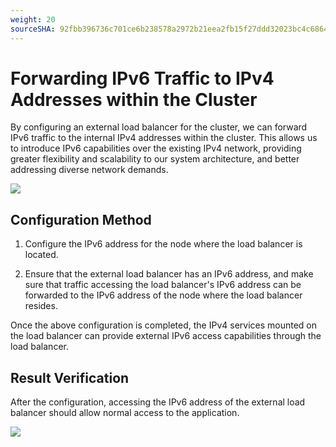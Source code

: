 ```yaml
---
weight: 20
sourceSHA: 92fbb396736c701ce6b238578a2972b21eea2fb15f27ddd32023bc4c68649c50
---
```


# Forwarding IPv6 Traffic to IPv4 Addresses within the Cluster

By configuring an external load balancer for the cluster, we can forward IPv6 traffic to the internal IPv4 addresses within the cluster. This allows us to introduce IPv6 capabilities over the existing IPv4 network, providing greater flexibility and scalability to our system architecture, and better addressing diverse network demands.

![](../assets/albipv6.png)

## Configuration Method

1. Configure the IPv6 address for the node where the load balancer is located.

2. Ensure that the external load balancer has an IPv6 address, and make sure that traffic accessing the load balancer's IPv6 address can be forwarded to the IPv6 address of the node where the load balancer resides.

Once the above configuration is completed, the IPv4 services mounted on the load balancer can provide external IPv6 access capabilities through the load balancer.

## Result Verification

After the configuration, accessing the IPv6 address of the external load balancer should allow normal access to the application.

![](../assets/albipv6ipv4.png)
